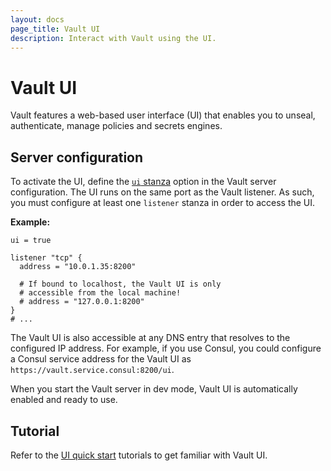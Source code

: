 ```yaml
---
layout: docs
page_title: Vault UI
description: Interact with Vault using the UI.
---
```


# Vault UI

Vault features a web-based user interface (UI) that enables you to unseal,
authenticate, manage policies and secrets engines.

## Server configuration

To activate the UI, define the [`ui` stanza](/vault/docs/configuration/ui)
option in the Vault server configuration. The UI runs on the same port as the
Vault listener. As such, you must configure at least one `listener` stanza in
order to access the UI.

**Example:**

<CodeBlockConfig hideClipboard>

```hcl
ui = true

listener "tcp" {
  address = "10.0.1.35:8200"

  # If bound to localhost, the Vault UI is only
  # accessible from the local machine!
  # address = "127.0.0.1:8200"
}
# ...
```

</CodeBlockConfig>

The Vault UI is also accessible at any DNS entry that resolves to the configured
IP address. For example, if you use Consul, you could configure a Consul service
address for the Vault UI as `https://vault.service.consul:8200/ui`.

<Note>

When you start the Vault server in dev mode, Vault UI is automatically enabled
and ready to use.

</Note>


## Tutorial

Refer to the [UI quick start](/vault/tutorials/getting-started-ui) tutorials to
get familiar with Vault UI.
